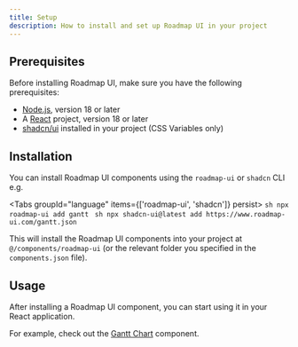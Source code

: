 ```yaml
---
title: Setup
description: How to install and set up Roadmap UI in your project
---
```



## Prerequisites

Before installing Roadmap UI, make sure you have the following prerequisites:

- [Node.js](https://nodejs.org/en/download/), version 18 or later
- A [React](https://reactjs.org/docs/getting-started.html) project, version 18 or later
- [shadcn/ui](https://ui.shadcn.com/) installed in your project (CSS Variables only)

## Installation

You can install Roadmap UI components using the `roadmap-ui` or `shadcn` CLI e.g.

<Tabs groupId="language" items={['roadmap-ui', 'shadcn']} persist>
  <Tab value="roadmap-ui">
    ```sh
    npx roadmap-ui add gantt
    ```
  </Tab>
  <Tab value="shadcn">
    ```sh
    npx shadcn-ui@latest add https://www.roadmap-ui.com/gantt.json
    ```
  </Tab>
</Tabs>

This will install the Roadmap UI components into your project at `@/components/roadmap-ui` (or the relevant folder you specified in the `components.json` file).

## Usage

After installing a Roadmap UI component, you can start using it in your React application.

For example, check out the [Gantt Chart](/gantt) component.